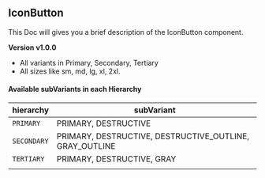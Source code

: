 

<Meta title='MDX/IconButton' component={IconButton} />


## IconButton

This Doc will gives you a brief description of the IconButton component.

**Version v1.0.0**

-  All variants in Primary, Secondary, Tertiary
-  All sizes like sm, md, lg, xl, 2xl.

#### **Available subVariants in each Hierarchy**

| hierarchy   | subVariant                                              |
| ----------- | ------------------------------------------------------- |
| `PRIMARY`   | PRIMARY, DESTRUCTIVE                                    |
| `SECONDARY` | PRIMARY, DESTRUCTIVE, DESTRUCTIVE_OUTLINE, GRAY_OUTLINE |
| `TERTIARY`  | PRIMARY, DESTRUCTIVE, GRAY                              |
|             |
